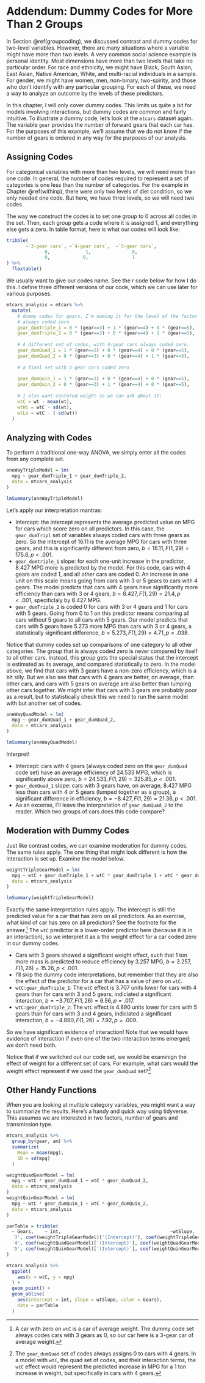 # Addendum: Dummy Codes for More Than 2 Groups

In Section \@ref(groupcoding), we discussed contrast and dummy codes for two-level variables. However, there are many situations where a variable might have more than two levels. A very common social science example is personal identity. Most dimensions have more than two levels that take no particular order. For race and ethnicity, we might have Black, South Asian, East Asian, Native American, White, and multi-racial individuals in a sample. For gender, we might have women, men, non-binary, two-spirity, and those who don't identify with any particular grouping. For each of these, we need a way to analyze an outcome by the levels of these predictors.

In this chapter, I will only cover dummy codes. This limits us quite a bit for models involving interactions, but dummy codes are common and fairly intuitive. To illustrate a dummy code, let's look at the `mtcars` dataset again. The variable `gear` provides the number of forward gears that each car has. For the purposes of this example, we'll assume that we do not know if the number of gears is ordered in any way for the purposes of our analysis.

## Assigning Codes

For categorical variables with more than two levels, we will need more than one code. In general, the number of codes required to represent a set of categories is one less than the number of categories. For the example in Chapter \@ref(withinp), there were only two levels of diet condition, so we only needed one code. But here, we have three levels, so we will need two codes.

The way we construct the codes is to set one group to 0 across all codes in the set. Then, each group gets a code where it is assigned 1, and everything else gets a zero. In table format, here is what our codes will look like:

```r
tribble(
       ~`3-gear cars`, ~`4-gear cars`,  ~`5-gear cars`,
              0,             1,               0,
              0,            0,                1            
) %>% 
  flextable()
```

We usually want to give our codes name. See the r code below for how I do this. I define three different versions of our code, which we can use later for various purposes.

```r
mtcars_analysis = mtcars %>% 
  mutate(
    # dummy codes for gears. I'm naming it for the level of the factor that is 
    # always coded zero
    gear_dumTriple_1 = 0 * (gear==3) + 1 * (gear==4) + 0 * (gear==5),
    gear_dumTriple_2 = 0 * (gear==3) + 0 * (gear==4) + 1 * (gear==5),
    
    # A different set of codes, with 4-gear cars always coded zero.
    gear_dumQuad_1 = 1 * (gear==3) + 0 * (gear==4) + 0 * (gear==5),
    gear_dumQuad_2 = 0 * (gear==3) + 0 * (gear==4) + 1 * (gear==5),
    
    # a final set with 5-gear cars coded zero
    
    gear_dumQuin_1 = 1 * (gear==3) + 0 * (gear==4) + 0 * (gear==5),
    gear_dumQuin_2 = 0 * (gear==3) + 1 * (gear==4) + 0 * (gear==5),
    
    # I also want centered weight so we can ask about it:
    wtC = wt - mean(wt),
    wtHi = wtC - sd(wt),
    wtLo = wtC - (-sd(wt))
  )
```

## Analyzing with Codes

To perform a traditional one-way ANOVA, we simply enter all the codes from any complete set.

```r
oneWayTripleModel = lm(
  mpg ~ gear_dumTriple_1 + gear_dumTriple_2,
  data = mtcars_analysis
)

lmSummary(oneWayTripleModel)
```

Let's apply our interpretation mantras:

- Intercept: the intercept represents the average predicted value on MPG for cars which score zero on all predictors. In this case, the `gear_dumTripl` set of variables always coded cars with three gears as zero. So the intercept of 16.11 is the average MPG for cars with three gears, and this is significantly different from zero, $b = 16.11, F(1,29)=175.6, p<.001$.
- `gear_dumtriple_1` slope: for each one-unit increase in the predictor, 8.427 MPG more is predicted by the model. For this code, cars with 4 gears are coded 1, and all other cars are coded 0. An increase in one unit on this scale means going from cars with 3 or 5 gears to cars with 4 gears. The model predicts that cars with 4 gears have significantly more efficiency than cars with 3 or 4 gears, $b=8.427, F(1,29)=21.4, p<.001$, specificlaly by 8.427 MPG.
- `gear_dumTriple_2` is coded 0 for cars with 3 or 4 gears and 1 for cars with 5 gears. Going from 0 to 1 on this predictor means comparing all cars without 5 gears to all cars with 5 gears. Our model predicts that cars wtih 5 gears have 5.273 more MPG than cars wtih 3 or 4 gears, a statistically significant difference, $b = 5.273, F(1,29)=4.71, p=.038$.

Notice that dummy codes set up comparisons of one category to all other categories. The group that is always coded zero is never compared by itself to all other cars. Instead, this group gets the special status that the intercept is estimated as its average, and compared statistically to zero. In the model above, we find that cars with 3 gears have a non-zero efficiency, which is a bit silly. But we also see that cars with 4 gears are better, on average, than other cars, and cars with 5 gears on average are also better than lumping other cars together. We might infer that cars with 3 gears are probably poor as a result, but to statistically check this we need to run the same model with but another set of codes.

```r
oneWayQuadModel = lm(
  mpg ~ gear_dumQuad_1 + gear_dumQuad_2,
  data = mtcars_analysis
)

lmSummary(oneWayQuadModel)
```

Interpret!

- Intercept: cars with 4 gears (always coded zero on the `gear_dumQuad` code set) have an average efficiency of 24.533 MPG, which is significantly above zero, $b=24.533, F(1, 29)=325.85, p<.001$.
- `gear_dumQuad_1` slope: cars with 3 gears have, on average, 8.427 MPG less than cars with 4 or 5 gears (lumped together as a group), a significant difference in efficiency, $b=-8.427, F(1,29)=21.36, p<.001$.
- As an excerise, I'll leave the interpretation of `gear_dumQuad_2` to the reader. Which two groups of cars does this code compare?

## Moderation with Dummy Codes

Just like contrast codes, we can examine moderation for dummy codes. The same rules apply. The one thing that might look different is how the interaction is set up. Examine the model below.

```r
weightTripleGearModel = lm(
  mpg ~ wtC + gear_dumTriple_1 + wtC * gear_dumTriple_1 + wtC * gear_dumTriple_2,
  data = mtcars_analysis
)

lmSummary(weightTripleGearModel)
```

Exactly the same interpretation rules apply. The intercept is still the predicted value for a car that has zero on all predictors. As an exercise, what kind of car has zero on all predictors? See the footnote for the answer.^[A car with zero on `wtC` is a car of average weight. The dummy code set always codes cars with 3 gears as 0, so our car here is a 3-gear car of average weight.] The `wtC` predictor is a lower-order predictor here (because it is in an interaction), so we interpret it as a the weight effect for a car coded zero in our dummy codes.

- Cars with 3 gears showed a significant weight effect, such that 1 ton more mass is predicted to reduce efficiency by 3.257 MPG, $b=3.257, F(1,26)=15.26, p<.001$.
- I'll skip the dummy code interpretations, but remember that they are also the effect of the predictor for a car that has a value of zero on `wtC`.
- `wtC:gear_dumTriple_1`: The `wtC` effect is 3.707 units lower for cars with 4 gears than for cars with 3 and 5 gears, indiciated a significant interaction, $b= -3.707, F(1, 26)=6.56, p=.017$.
- `wtC:gear_dumTriple_2`: The `wtC` effect is 4.890 units lower for cars with 5 gears than for cars with 3 and 4 gears, indiciated a significant interaction, $b= -4.890, F(1, 26)=7.92, p=.009$.

So we have significant evidence of interaction! Note that we would have evidence of interaction if even one of the two interaction terms emerged; we don't need both.

Notice that if we switched out our code set, we would be examinign the effect of weight for a different set of cars. For example, what cars would the weight effect represent if we used the `gear_dumQuad` set?^[The `gear_dumQuad` set of codes always assigns 0 to cars with 4 gears. In a model with `wtC`, the quad set of codes, and their interaction terms, the `wtC` effect would represent the predicted increase in MPG for a 1 ton increase in weight, but specifically in cars with 4 gears.]

## Other Handy Functions

When you are looking at multiple category variables, you might want a way to summarize the results. Here's a handy and quick way using tidyverse. This assumes we are interested in two factors, number of gears and transmission type.

```r
mtcars_analysis %>% 
  group_by(gear, am) %>% 
  summarize(
    Mean = mean(mpg),
    SD = sd(mpg)
  ) 
```


```r
weightQuadGearModel = lm(
  mpg ~ wtC * gear_dumQuad_1 + wtC * gear_dumQuad_2,
  data = mtcars_analysis
)
weightQuinGearModel = lm(
  mpg ~ wtC * gear_dumQuin_1 + wtC * gear_dumQuin_2,
  data = mtcars_analysis
)

parTable = tribble(
  ~ Gears,    ~ int,                                        ~wtSlope,
  '3', coef(weightTripleGearModel)['(Intercept)'], coef(weightTripleGearModel)['wtC'],
  '4', coef(weightQuadGearModel)['(Intercept)'], coef(weightQuadGearModel)['wtC'],
  '5', coef(weightQuinGearModel)['(Intercept)'], coef(weightQuinGearModel)['wtC'],
)

mtcars_analysis %>% 
  ggplot(
    aes(x = wtC, y = mpg)
  ) +
  geom_point() +
  geom_abline(
    aes(intercept = int, slope = wtSlope, color = Gears),
    data = parTable
  )
```

